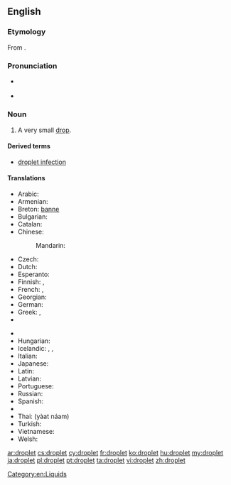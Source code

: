 ==English==
{{wikipedia}}

===Etymology===
From {{suffix|drop|let|lang=en}}.

===Pronunciation===
* {{a|UK}} {{IPA|/ˈdrɒplət/|lang=en}}
* {{a|US}} {{IPA|/ˈdrɑːplət/|lang=en}}

===Noun===
{{en-noun}}

# A very small [[drop]].

====Derived terms====
* [[droplet infection]]

====Translations====
{{trans-top|very small drop}}
* Arabic: {{t-|ar|قطيرة|f|tr=quṭáira}}
* Armenian: {{t-|hy|փոքր կաթիլ|tr=pok'r kat'il}}
* Breton: [[banne]] {{m}}
* Bulgarian: {{t+|bg|капчица|f|sc=Cyrl}}
* Catalan: {{t-|ca|goteta|f}}
* Chinese:
*: Mandarin: {{t|cmn|小滴|tr=xiǎodī|sc=Hani}}
* Czech: {{t-|cs|kapička|f}}
* Dutch: {{t+|nl|druppeltje|n}}
* Esperanto: {{t-|eo|guteto}}
* Finnish: {{t+|fi|tippa}}, {{t+|fi|pisara}}
* French: {{t+|fr|gouttelette|f}}, {{t+|fr|goutte|f}}
* Georgian: {{t-|ka|წვეთი|tr=cvet'i|sc=Geor}}
* German: {{t+|de|Tröpfchen|n}}
* Greek: {{t+|el|σταγονίδιο|n|tr=stagonídio}}, {{t-|el|σταλίτσα|f|tr=stalítsa}}
* {{trreq|he}}
{{trans-mid}}
* {{trreq|hi}}
* Hungarian: {{t-|hu|cseppecske}}
* Icelandic: {{t+|is|dropi|m}},  {{t-|is|smádropi|m}},  {{t-|is|smádropi|m}}
* Italian: {{t-|it|gocciolina|f}}
* Japanese: {{t-|ja|小滴|tr=しょうてき, shōteki|sc=Jpan}}
* Latin: {{t-|la|guttula|f}}
* Latvian: {{t+|lv|lāse|f}}
* Portuguese: {{t+|pt|gotinha}}
* Russian: {{t+|ru|капелька|f|tr=kápel’ka}}
* Spanish: {{t-|es|gotita|f}}
* {{trreq|sv}}
* Thai: {{Thai|[[หยาดน้ำ]]}} (yàat náam)
* Turkish: {{t+|tr|damlacık}}
* Vietnamese: {{t-|vi|giọt nhỏ}}
* Welsh: {{t+|cy|defnyn|m}}
{{trans-bottom}}

[[Category:en:Liquids]]

[[ar:droplet]]
[[cs:droplet]]
[[cy:droplet]]
[[fr:droplet]]
[[ko:droplet]]
[[hu:droplet]]
[[my:droplet]]
[[ja:droplet]]
[[pl:droplet]]
[[pt:droplet]]
[[ta:droplet]]
[[vi:droplet]]
[[zh:droplet]]